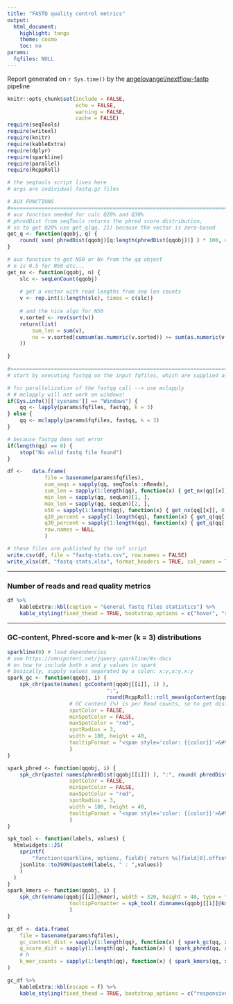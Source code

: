 ```yaml
---
title: "FASTQ quality control metrics"
output:
  html_document:
    highlight: tango
    theme: cosmo
    toc: no
params:
  fqfiles: NULL
---
```


Report generated on `r Sys.time()` by the [angelovangel/nextflow-fastp](https://github.com/angelovangel/nextflow-fastp) pipeline

```r
knitr::opts_chunk$set(include = FALSE, 
                      echo = FALSE, 
                      warning = FALSE, 
                      cache = FALSE)
require(seqTools)
require(writexl)
require(knitr)
require(kableExtra)
require(dplyr)
require(sparkline)
require(parallel)
require(RcppRoll)
```

```r
# the seqtools script lives here
# args are individual fastq.gz files

# AUX FUNCTIONS
#=======================================================================
# aux function needed for calc Q20% and Q30%
# phredDist from seqTools returns the phred score distribution, 
# so to get Q20% use get_q(qq, 21) because the vector is zero-based
get_q <- function(qqobj, q) {
	round( sum( phredDist(qqobj)[q:length(phredDist(qqobj))] ) * 100, digits = 2)
}

# aux function to get N50 or Nx from the qq object
# n is 0.5 for N50 etc...
get_nx <- function(qqobj, n) {
	slc <- seqLenCount(qqobj)
	
	# get a vector with read lengths from seq len counts
	v <- rep.int(1:length(slc), times = c(slc))
	
	# and the nice algo for N50
	v.sorted <- rev(sort(v))
	return(list(
		sum_len = sum(v),
		nx = v.sorted[cumsum(as.numeric(v.sorted)) >= sum(as.numeric(v.sorted)) * n][1]
	))
	
}

#=======================================================================
# start by executing fastqq on the input fqfiles, which are supplied as params by the calling script

# for parallelization of the fastqq call --> use mclapply
# # mclapply will not work on windows!
if(Sys.info()[['sysname']] == "Windows") {
	qq <- lapply(params$fqfiles, fastqq, k = 3)
} else {
	qq <- mclapply(params$fqfiles, fastqq, k = 3)
}

# because fastqq does not error
if(length(qq) == 0) {
	stop("No valid fastq file found")
}

df <-	data.frame(
			file = basename(params$fqfiles),
			num_seqs = sapply(qq, seqTools::nReads),
			sum_len = sapply(1:length(qq), function(x) { get_nx(qq[[x]], 0.5)$sum_len } ), # total nucleotides
			min_len = sapply(qq, seqLen)[1, ],
			max_len = sapply(qq, seqLen)[2, ],
			n50 = sapply(1:length(qq), function(x) { get_nx(qq[[x]], 0.5)$nx } ),
			q20_percent = sapply(1:length(qq), function(x) { get_q(qq[[x]], 21) } ),
			q30_percent = sapply(1:length(qq), function(x) { get_q(qq[[x]], 31) } ),
			row.names = NULL
			)

# these files are published by the nxf script
write.csv(df, file = "fastq-stats.csv", row.names = FALSE)
write_xlsx(df, "fastq-stats.xlsx", format_headers = TRUE, col_names = TRUE)

```

***

### Number of reads and read quality metrics

```r
df %>%
	kableExtra::kbl(caption = "General fastq files statistics") %>%
	kable_styling(fixed_thead = TRUE, bootstrap_options = c("hover", "responsive"))
```

***

### GC-content, Phred-score and k-mer (k = 3) distributions
```r
sparkline(0) # load dependencies
# see https://omnipotent.net/jquery.sparkline/#s-docs
# on how to include both x and y values in spark
# basically, supply values separated by a colon: x:y,x:y,x:y
spark_gc <- function(qqobj, i) {
	spk_chr(paste(names( gcContent(qqobj[[i]], 1) ), 
								":", 
								round(RcppRoll::roll_mean(gcContent(qqobj[[i]], 1), n = 10)/qqobj[[i]]@nReads, 3), sep = ""), 
					# GC content (%) is per Read counts, so to get dist divide by read count
					spotColor = FALSE,
					minSpotColor = FALSE,
					maxSpotColor = "red",
					spotRadius = 3,
					width = 180, height = 40,
					tooltipFormat = "<span style='color: {{color}}'>&#9679;</span> {{prefix}}avg GC% {{x}} : {{y}} {{suffix}}</span>"
					)
}

spark_phred <- function(qqobj, i) {
	spk_chr(paste( names(phredDist(qqobj[[i]]) ), ":", round( phredDist(qqobj[[i]]), 3 ), sep = ""), 
					spotColor = FALSE,
					minSpotColor = FALSE,
					maxSpotColor = "red",
					spotRadius = 3,
					width = 180, height = 40,
					tooltipFormat = "<span style='color: {{color}}'>&#9679;</span> {{prefix}}q-score {{x}} : {{y}} {{suffix}}</span>"
					)
}

spk_tool <- function(labels, values) {
  htmlwidgets::JS(
    sprintf(
		"function(sparkline, options, field){ return %s[field[0].offset]; }",
    jsonlite::toJSON(paste0(labels, " : ",values))
    )
  )
}
spark_kmers <- function(qqobj, i) {
	spk_chr(unname(qqobj[[i]]@kmer), width = 320, height = 40, type = "bar",
					tooltipFormatter = spk_tool( dimnames(qqobj[[i]]@kmer)[[1]], qqobj[[i]]@kmer )
					)
}

gc_df <- data.frame(
	file = basename(params$fqfiles),
	gc_content_dist = sapply(1:length(qq), function(x) { spark_gc(qq, x) }),
	q_score_dist = sapply(1:length(qq), function(x) { spark_phred(qq, x) }),
	# h
	k_mer_counts = sapply(1:length(qq), function(x) { spark_kmers(qq, x) })
)

gc_df %>%
	kableExtra::kbl(escape = F) %>%
	kable_styling(fixed_thead = TRUE, bootstrap_options = c("responsive"))

```


